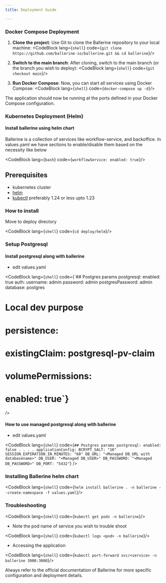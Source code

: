 ```yaml
---
title: Deployment Guide

---
```




### Docker Compose Deployment

1. **Clone the project**: Use Git to clone the Ballerine repository to your local machine:
<CodeBlock lang={`shell`} code={`git clone https://github.com/ballerine-io/ballerine.git && cd ballerine`}/>

2. **Switch to the main branch**: After cloning, switch to the main branch (or the branch you wish to deploy):
<CodeBlock lang={`shell`} code={`git checkout main`}/>

3. **Run Docker Compose**: Now, you can start all services using Docker Compose:
<CodeBlock lang={`shell`} code={`docker-compose up -d`}/>

The application should now be running at the ports defined in your Docker Compose configuration.

### Kubernetes Deployment (Helm)
#### Install ballerine using helm chart

Ballerine is a collection of services like workflow-service, and backoffice.
In values.yaml we have sections to enable/disable them based on the necessity like below

<CodeBlock lang={`bash`} code={`workflowService:
  enabled: true`}/>

## Prerequisites

- kubernetes cluster
- [helm](https://helm.sh/docs/intro/install/)
- [kubectl](https://storage.googleapis.com/kubernetes-release/release/v1.23.6/bin/linux/amd64/kubectl) preferably 1.24 or less upto 1.23

### How to install

Move to deploy directory

<CodeBlock lang={`shell`} code={`cd deploy/helm`}/>

### Setup Postgresql

#### Install postgresql along with ballerine

- edit values.yaml

<CodeBlock lang={`shell`}
code={`## Postgres params
postgresql:
  enabled: true
  auth:
    username: admin
    password: admin
    postgresPassword: admin
    database: postgres
#   Local dev purpose
#   persistence:
#     existingClaim: postgresql-pv-claim
#   volumePermissions:
#     enabled: true`}
/>

#### How to use managed postgresql along with ballerine

- edit values.yaml

<CodeBlock lang={`shell`}
           code={`## Postgres params
postgresql:
  enabled: false
.
.
.
.
  applicationConfig:
    BCRYPT_SALT: "10"
    SESSION_EXPIRATION_IN_MINUTES: "60"
    DB_URL: "<Managed DB_URL with databasename>"
    DB_USER: "<Managed DB_USER>"
    DB_PASSWORD: "<Managed DB_PASSWORD>"
    DB_PORT: "5432"`}
/>

### Installing Ballerine helm chart

<CodeBlock lang={`shell`} code={`helm install ballerine . -n ballerine --create-namespace -f values.yaml`}/>

### Troubleshooting

<CodeBlock lang={`shell`} code={`kubectl get pods -n ballerine`}/>

- Note the pod name of service you wish to trouble shoot

<CodeBlock lang={`shell`} code={`kubectl logs <pod> -n ballerine`}/>

- Accessing the application

<CodeBlock lang={`shell`} code={`kubectl port-forward svc/<service> -n ballerine 3000:3000`}/>


Always refer to the official documentation of Ballerine for more specific configuration and deployment details.

